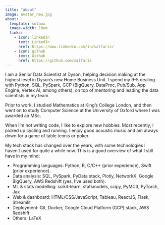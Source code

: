 ```yaml
---
title: "about"
image: avatar_new.jpg
about:
  template: solana
  image-width: 10em
  links:
    - icon: linkedin
      text: LinkedIn
      href: https://www.linkedin.com/in/salfaris/
    - icon: github
      text: Github
      href: https://github.com/salfaris
---
```


I am a Senior Data Scientist at Dyson, helping decision making at the highest level in Dyson's new Home Business Unit. I spend my 9-5 dealing with Python, SQL, PySpark, GCP (BigQuery, DataProc, Pub/Sub, App Engine, Vertex AI, among others), on top of mentoring and leading the data scientists in my team.

Prior to work, I studied Mathematics at King's College London, and then went on to study Computer Science at the University of Oxford where I was awarded an MSc.

When I'm not writing code, I like to explore new hobbies. Most recently, I picked up cycling and running. I enjoy good acoustic music and am always down for a game of table tennis or poker.

My tech stack has changed over the years, with some technologies I haven't used for quite a while now. This is a good overview of what I still have in my mind:

- Programming languages: Python, R, C/C++ (prior experience), Swift (prior experience).
- Data analysis: SQL, PySpark, PyData stack, Plotly, NetworkX, Google BigQuery, AWS Redshift (yes, I've used both).
- ML & stats modelling: scikit-learn, statsmodels, scipy, PyMC3, PyTorch, Jax
- Web & dashboard: HTML/CSS/JavaScript, Tableau, ReactJS, Flask, Streamlit
- Deployment: Git, Docker, Google Cloud Platform (GCP) stack, AWS Redshift
- Others: LaTeX